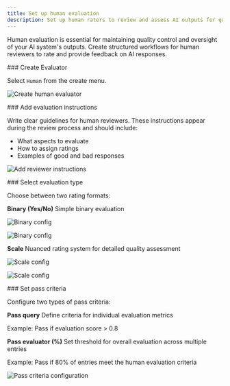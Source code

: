 ```yaml
---
title: Set up human evaluation
description: Set up human raters to review and assess AI outputs for quality control
---
```



Human evaluation is essential for maintaining quality control and oversight of your AI system's outputs. Create structured workflows for human reviewers to rate and provide feedback on AI responses.

<Steps>
<Step>
### Create Evaluator

Select `Human` from the create menu.

![Create human evaluator](/images/docs/library/how-to/evaluators/common/create-evaluator.png)

</Step>

<Step>
### Add evaluation instructions

Write clear guidelines for human reviewers. These instructions appear during the review process and should include:

- What aspects to evaluate
- How to assign ratings
- Examples of good and bad responses

![Add reviewer instructions](/images/docs/library/how-to/evaluators/human-evaluator/human-evaluator-instructions.png)

</Step>

<Step>
### Select evaluation type

Choose between two rating formats:

**Binary (Yes/No)**
Simple binary evaluation

![Binary config](/images/docs/library/how-to/evaluators/human-evaluator/human-evaluator-binary-type.png)

![Binary config](/images/docs/library/how-to/evaluators/human-evaluator/human-evaluator-binary-type-interface.png)

**Scale**
Nuanced rating system for detailed quality assessment

![Scale config](/images/docs/library/how-to/evaluators/human-evaluator/human-evaluator-scale-type.png)

![Scale config](/images/docs/library/how-to/evaluators/human-evaluator/human-evaluator-scale-type-interface.png)

</Step>

<Step>
### Set pass criteria

Configure two types of pass criteria:

**Pass query**
Define criteria for individual evaluation metrics

Example: Pass if evaluation score > 0.8

**Pass evaluator (%)**
Set threshold for overall evaluation across multiple entries

Example: Pass if 80% of entries meet the human evaluation criteria

![Pass criteria configuration](/images/docs/library/how-to/evaluators/common/pass-criteria.png)

</Step>

</Steps>
